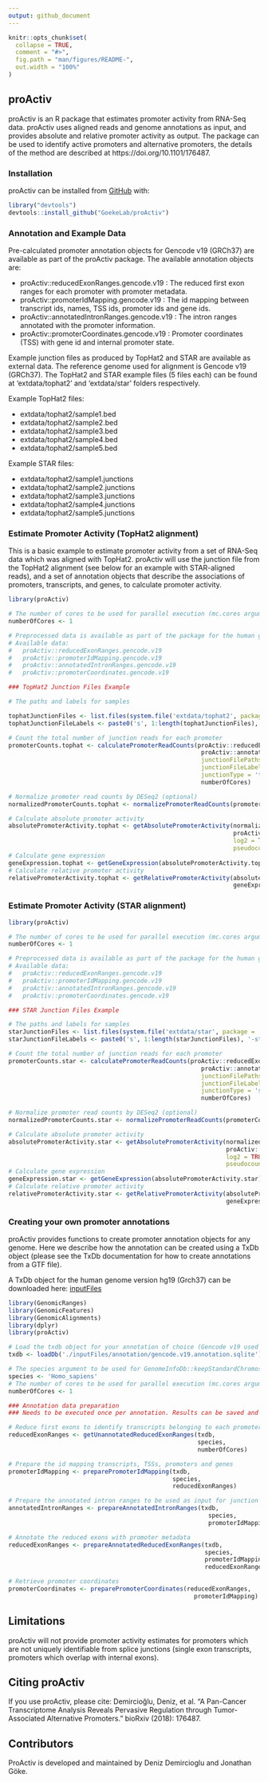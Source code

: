 ```yaml
---
output: github_document
---
```


<!-- README.md is generated from README.Rmd. Please edit that file -->

```r
knitr::opts_chunk$set(
  collapse = TRUE,
  comment = "#>",
  fig.path = "man/figures/README-",
  out.width = "100%"
)
```
## proActiv

<!-- badges: start -->
<!-- badges: end -->

proActiv is an R package that estimates promoter activity from RNA-Seq data. proActiv uses aligned reads and genome annotations as input, and provides absolute and relative promoter activity as output. The package can be used to identify active promoters and alternative promoters, the details of the method are described at https://doi.org/10.1101/176487. 

### Installation

proActiv can be installed from [GitHub](https://github.com/) with:

``` r
library("devtools")
devtools::install_github("GoekeLab/proActiv")
```
### Annotation and Example Data

Pre-calculated promoter annotation objects for Gencode v19 (GRCh37) are available as part of the proActiv package. 
The available annotation objects are:

 - proActiv::reducedExonRanges.gencode.v19 : The reduced first exon ranges for each promoter with promoter metadata.
 - proActiv::promoterIdMapping.gencode.v19 : The id mapping between transcript ids, names, TSS ids, promoter ids and gene ids.
 - proActiv::annotatedIntronRanges.gencode.v19 : The intron ranges annotated with the promoter information.
 - proActiv::promoterCoordinates.gencode.v19 : Promoter coordinates (TSS) with gene id and internal promoter state.

Example junction files as produced by TopHat2 and STAR are available as external data. The reference genome used for alignment is Gencode v19 (GRCh37).
The TopHat2 and STAR example files (5 files each) can be found at 'extdata/tophat2' and 'extdata/star' folders respectively.

Example TopHat2 files:

- extdata/tophat2/sample1.bed
- extdata/tophat2/sample2.bed
- extdata/tophat2/sample3.bed
- extdata/tophat2/sample4.bed
- extdata/tophat2/sample5.bed

Example STAR files:

- extdata/tophat2/sample1.junctions
- extdata/tophat2/sample2.junctions
- extdata/tophat2/sample3.junctions
- extdata/tophat2/sample4.junctions
- extdata/tophat2/sample5.junctions

### Estimate Promoter Activity (TopHat2 alignment)

This is a basic example to estimate promoter activity from a set of RNA-Seq data which was aligned with TopHat2. proActiv will use the junction file from the TopHat2 alignment (see below for an example with STAR-aligned reads), and a set of annotation objects that describe the associations of promoters, transcripts, and genes, to calculate promoter activity.


```r
library(proActiv)

# The number of cores to be used for parallel execution (mc.cores argument for parallel::mclappy), optional
numberOfCores <- 1

# Preprocessed data is available as part of the package for the human genome (hg19):
# Available data: 
#   proActiv::reducedExonRanges.gencode.v19
#   proActiv::promoterIdMapping.gencode.v19
#   proActiv::annotatedIntronRanges.gencode.v19
#   proActiv::promoterCoordinates.gencode.v19

### TopHat2 Junction Files Example 

# The paths and labels for samples

tophatJunctionFiles <- list.files(system.file('extdata/tophat2', package = 'proActiv'), full.names = TRUE)
tophatJunctionFileLabels <- paste0('s', 1:length(tophatJunctionFiles), '-tophat')

# Count the total number of junction reads for each promoter
promoterCounts.tophat <- calculatePromoterReadCounts(proActiv::reducedExonRanges.gencode.v19, 
                                                      proActiv::annotatedIntronRanges.gencode.v19, 
                                                      junctionFilePaths = tophatJunctionFiles, 
                                                      junctionFileLabels =  tophatJunctionFileLabels, 
                                                      junctionType = 'tophat', 
                                                      numberOfCores)

# Normalize promoter read counts by DESeq2 (optional)
normalizedPromoterCounts.tophat <- normalizePromoterReadCounts(promoterCounts.tophat)

# Calculate absolute promoter activity
absolutePromoterActivity.tophat <- getAbsolutePromoterActivity(normalizedPromoterCounts.tophat, 
                                                               proActiv::promoterIdMapping.gencode.v19, 
                                                               log2 = TRUE, 
                                                               pseudocount = 1)
# Calculate gene expression
geneExpression.tophat <- getGeneExpression(absolutePromoterActivity.tophat)
# Calculate relative promoter activity
relativePromoterActivity.tophat <- getRelativePromoterActivity(absolutePromoterActivity.tophat, 
                                                               geneExpression.tophat)

```


### Estimate Promoter Activity (STAR alignment)

```r
library(proActiv)

# The number of cores to be used for parallel execution (mc.cores argument for parallel::mclappy), optional
numberOfCores <- 1

# Preprocessed data is available as part of the package for the human genome (hg19):
# Available data: 
#   proActiv::reducedExonRanges.gencode.v19
#   proActiv::promoterIdMapping.gencode.v19
#   proActiv::annotatedIntronRanges.gencode.v19
#   proActiv::promoterCoordinates.gencode.v19

### STAR Junction Files Example 

# The paths and labels for samples
starJunctionFiles <- list.files(system.file('extdata/star', package = 'proActiv'), full.names = TRUE)
starJunctionFileLabels <- paste0('s', 1:length(starJunctionFiles), '-star')

# Count the total number of junction reads for each promoter
promoterCounts.star <- calculatePromoterReadCounts(proActiv::reducedExonRanges.gencode.v19, 
                                                      proActiv::annotatedIntronRanges.gencode.v19, 
                                                      junctionFilePaths = starJunctionFiles, 
                                                      junctionFileLabels =  starJunctionFileLabels, 
                                                      junctionType = 'star', 
                                                      numberOfCores)

# Normalize promoter read counts by DESeq2 (optional)
normalizedPromoterCounts.star <- normalizePromoterReadCounts(promoterCounts.star)

# Calculate absolute promoter activity
absolutePromoterActivity.star <- getAbsolutePromoterActivity(normalizedPromoterCounts.star, 
                                                             proActiv::promoterIdMapping.gencode.v19, 
                                                             log2 = TRUE, 
                                                             pseudocount = 1)
# Calculate gene expression
geneExpression.star <- getGeneExpression(absolutePromoterActivity.star)
# Calculate relative promoter activity
relativePromoterActivity.star <- getRelativePromoterActivity(absolutePromoterActivity.star, 
                                                             geneExpression.star)

```


### Creating your own promoter annotations
proActiv provides functions to create promoter annotation objects for any genome. Here we describe how the annotation can be created using a TxDb object (please see the TxDb documentation for how to create annotations from a GTF file).

A TxDb object for the human genome version hg19 (Grch37) can be downloaded here:
[inputFiles](https://drive.google.com/drive/folders/1R8sI97h1ZTdyxbQxG4latR9xN9FF2tq8?usp=sharing)

```r
library(GenomicRanges)
library(GenomicFeatures)
library(GenomicAlignments)
library(dplyr)
library(proActiv)

# Load the txdb object for your annotation of choice (Gencode v19 used here)
txdb <- loadDb('./inputFiles/annotation/gencode.v19.annotation.sqlite')

# The species argument to be used for GenomeInfoDb::keepStandardChromosomes
species <- 'Homo_sapiens'
# The number of cores to be used for parallel execution (mc.cores argument for parallel::mclappy), optional
numberOfCores <- 1

### Annotation data preparation
### Needs to be executed once per annotation. Results can be saved and loaded later for reuse 

# Reduce first exons to identify transcripts belonging to each promoter
reducedExonRanges <- getUnannotatedReducedExonRanges(txdb, 
                                                     species,
                                                     numberOfCores)

# Prepare the id mapping transcripts, TSSs, promoters and genes
promoterIdMapping <- preparePromoterIdMapping(txdb, 
                                              species,
                                              reducedExonRanges)

# Prepare the annotated intron ranges to be used as input for junction read counting
annotatedIntronRanges <- prepareAnnotatedIntronRanges(txdb, 
                                                        species, 
                                                        promoterIdMapping)

# Annotate the reduced exons with promoter metadata
reducedExonRanges <- prepareAnnotatedReducedExonRanges(txdb, 
                                                       species, 
                                                       promoterIdMapping, 
                                                       reducedExonRanges)

# Retrieve promoter coordinates 
promoterCoordinates <- preparePromoterCoordinates(reducedExonRanges,
                                                    promoterIdMapping)

```


## Limitations

proActiv will not provide promoter activity estimates for promoters which are not uniquely identifiable from splice junctions (single exon transcripts, promoters which overlap with internal exons). 

## Citing proActiv

If you use proActiv, please cite:
Demircioğlu, Deniz, et al. "A Pan-Cancer Transcriptome Analysis Reveals Pervasive Regulation through Tumor-Associated Alternative Promoters." bioRxiv (2018): 176487.

## Contributors

ProActiv is developed and maintained by Deniz Demircioglu and Jonathan Göke.

